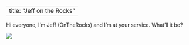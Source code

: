 
---
title: "Jeff on the Rocks"
---

Hi everyone, I'm Jeff (OnTheRocks) and I'm at your service. What'll it be?

![](/Users/christineiyer/jeffontherocks/JeffFolder/jeffontherocks/bar.JPG)